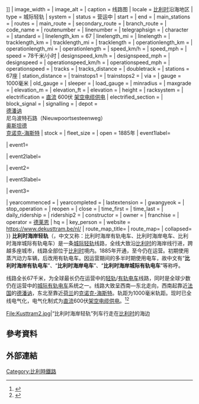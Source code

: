 {{noteTA
|G1=Unit
|G2=Railway
|G3=Physics
|G4=比利时地名
}}
{{Infobox rail system-route
<!--标题部分-->
| name =
| other_name =
| native_name = Kusttram
| name_background = 
| box_width = 
<!--色彩部分-->
| color =
| color2 =
| color3 =
| color4 =
| color5 =
<!--标志部分-->
| logo = 
| logo_width = 
| logo_alt =
| logo2 =
| logo_width2 =
| logo_alt2 =
| logo_note =
<!--图片部分-->
| image = [[File:Belgian_Coast_Tram.svg|300px]])}}</center>]]
| image_width =
| image_alt = 
| caption = 线路图
<!--“概览”部分-->
| locale = [[比利时|比利时]]沿海地区
| type = 城际轻轨
| system = 
| status = 营运中
| start = 
| end = 
| main_stations = 
| routes = 
| main_route = 
| secondary_route = 
| branch_route = 
| code_name = 
| routenumber = 
| linenumber = 
| telegraphsign = 
<!--“技术数据”部分-->
| character = 
| standard = 
| linelength_km = 67
| linelength_mi = 
| linelength = 
| tracklength_km = 
| tracklength_mi = 
| tracklength = 
| operationlength_km = 
| operationlength_mi = 
| operationlength = 
| speed_km/h = 
| speed_mph = 
| speed = 78千米/小时
| designspeed_km/h = 
| designspeed_mph = 
| designspeed = 
| operationspeed_km/h = 
| operationspeed_mph = 
| operationspeed = 
| tracks = 
| tracks_distance = 
| doubletrack = 
| stations = 67座
| station_distance = 
| trainstops1 = 
| trainstops2 = 
| via = 
| gauge = 1000毫米
| old_gauge = 
| sleeper = 
| load_gauge = 
| minradius = 
| maxgrade = 
| elevation_m = 
| elevation_ft = 
| elevation = 
| height = 
| racksystem = 
| electrification = [[直流|直流]] 600伏 [[架空电缆_(铁路)|架空电缆供电]]
| electrified_section = 
| block_signal = 
| signalling = 
| depot = {{link-en|阿丁凯尔克|Adinkerke}}<br>[[德潘讷|德潘讷]]<br>尼乌波特石路（Nieuwpoortsesteenweg）<br>[[奥斯坦德|奥斯坦德]]<br>[[克诺克-海斯特|克诺克-海斯特]]
| stock = 
| fleet_size = 
<!--“营运信息”部分-->
| open = 1885年
| event1label=
 
| event1=
 
| event2label=
 
| event2=
 
| event3label=
 
| event3=
 
<!--“线路图”部分-->
| yearcommenced = 
| yearcompleted =
| lastextension = 
| gwangyeok = 
| stop_operation = 
| reopen = 
| close = 
| time_first = 
| time_last = 
| daily_ridership = 
| ridership2 = 
| constructor = 
| owner = 
| franchise = 
| operator = [[德莱恩|德莱恩]]
| hq = 
| key_person = 
| website = https://www.dekusttram.be/nl/
<!--“重要事件”部分-->
| route_map_title=
| route_map=
| collapsed=
}}
'''比利时海岸轻轨'''（{{lang-nl|Kusttram}}，中文又称：比利时海岸有轨电车、比利时海岸电车、比利时海岸城际有轨电车）是一条[[城际电车|城际轻轨]]线路，全线大致沿[[比利时|比利时]]的海岸线行进，跨越多座城市，线路全部位于[[比利时|比利时]]境内。1885年开通，至今仍在运营。初期使用蒸汽动力车辆，后改用有轨电车。因运营期间的多半时期使用电车，故中文有“'''比利时海岸有轨电车'''”、“'''比利时海岸电车'''”、“'''比利时海岸城际有轨电车'''”等称呼。 

线路全长67千米，为全球最长仍在运营中的[[輕軌運輸系統|轻轨]]/[[有軌電車|有轨电车]]线路，同时是全球少数仍在运营中的[[城际有轨电车|城际有轨电车]]系统之一。线路大致呈西南—东北走向，西南起靠近[[法国|法国]]的[[德潘讷|德潘讷]]，东北至靠近[[荷兰|荷兰]]的[[克诺克-海斯特|克诺克-海斯特]]。轨距为1000毫米轨距。现时已全线电气化，电气化制式为[[直流|直流]]600伏[[架空电缆_(铁路)|架空电缆供电]]。<ref>{{cite web|title=Facts & Figures|url=http://www.yarratrams.com.au/about-us/who-we-are/facts-figures/|accessdate=2013年4月16日|author=|date=|format=|publisher=Yarra Trams|language=en|archive-url=https://web.archive.org/web/20140529000558/http://www.yarratrams.com.au/about-us/who-we-are/facts-figures/|archive-date=2014年5月29日}}</ref><ref>{{Cite web|title=世界最长有轨电车线路——比利时海岸城际有轨电车_运营|url=http://www.sohu.com/a/328107970_492547|accessdate=2020-12-28|author=汉唐有轨电车|date=|format=|work=|publisher=搜狐网|language=zh-cn}}</ref><gallery widths="300" heights="180">
File:Kusttram2.jpg|“比利时海岸轻轨”列车行走在[[比利时|比利时]]的海边 
</gallery>

== 參考資料 ==
{{Reflist|2}}

== 外部連結 ==
[[Category:比利時鐵路|Category:比利時鐵路]]